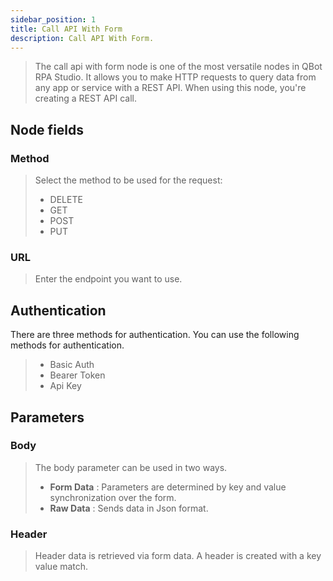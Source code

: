 ```yaml
---
sidebar_position: 1
title: Call API With Form
description: Call API With Form.
---
```


> The call api with form node is one of the most versatile nodes in QBot RPA Studio. It allows you to make HTTP requests to query data from any app or service with a REST API.
When using this node, you're creating a REST API call.

## **Node fields**

### **Method**
> Select the method to be used for the request: 
>  -	DELETE
>  -	GET
>  -	POST
>  -	PUT
 
### **URL**
> Enter the endpoint you want to use.

## **Authentication**

There are three methods for authentication. You can use the following methods for authentication.

>  - Basic Auth
>  - Bearer Token
>  - Api Key

## **Parameters**
### **Body**
> The body parameter can be used in two ways.
>  - **Form Data** : Parameters are determined by key and value synchronization over the form.
>  - **Raw Data** : Sends data in Json format.
  
### **Header**
> Header data is retrieved via form data. A header is created with a key value match.